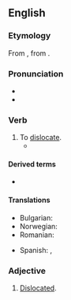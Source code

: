 ==English==
{{was wotd|2008|December|29}}

===Etymology===
From {{etyl|la|en}} {{m|la|luxātus}}, from {{m|la|luxō}}.

===Pronunciation===
* {{IPA|en|/ˈlʌk.seɪt/}}
* {{audio|en|En-us-luxate.ogg|Audio (US)}}

===Verb===
{{en-verb}}

# To [[dislocate]].
#* {{quote-book|en|1863|[[w:Stephen Smith (surgeon)|Stephen Smith]]|Hand-book of Surgical Operations|url=http://books.google.com/books?id=-GkfrDGXQH4C&pg=PA97|page=97
|passage=If in cases of difficulty you have recourse to this means, '''luxate''' downwards as far as half the dorsopalmar diameter, and then ''vice versa''.}}

====Derived terms====
* {{l|en|luxating patella}}

====Translations====
{{trans-top|to dislocate}}
* Bulgarian: {{t+|bg|навяхвам}}
* Norwegian: {{t|no|luksere}}
* Romanian: {{t+|ro|luxa}}
{{trans-mid}}
* Spanish: {{t+|es|dislocar}}, {{t+|es|luxar}}
{{trans-bottom}}

===Adjective===
{{en-adj}}

# [[dislocated|Dislocated]].